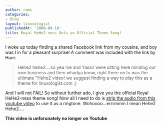 ```yaml
---
author: rami
categories:
- Blog
layout: linuxologist
publishedAt: '2008-09-18'
title: Royal HeHe2-ness Gets an Official Theme Song!
---
```


I woke up today finding a shared Facebook link from my cousins, and boy was I in for a pleasant surprise! A comment was included with the link by Hani:

> Hehe2 hehe2....so yea me and Yassir were sitting here minding our own business and then whadya know, right there on tv was the ultimate "Hehe2 video! we suggest finding a way to play this as a theme for linuxologist.com ;)

And I will not FAIL! So without further ado, I give you the official Royal HeHe2-ness theme song! Now all I need to do is [strip the audio from this youtube video](/2008/03/10/downloading-music-the-1337-way) to use it as a ringtone. Wohoooo...errrmmm I mean Hehe2 Hehe2....
  
**This video is unforunately no longer on Youtube**